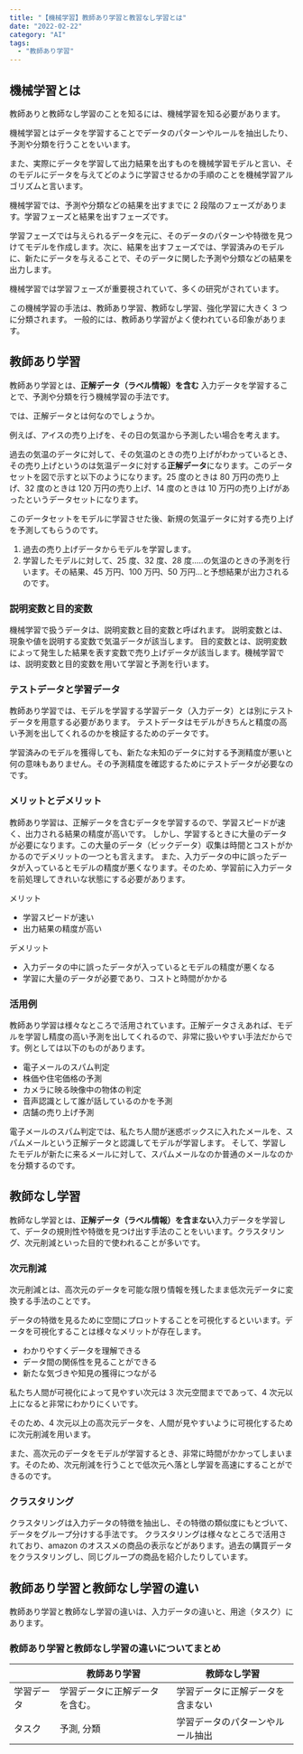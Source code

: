 ```yaml
---
title: "【機械学習】教師あり学習と教習なし学習とは"
date: "2022-02-22"
category: "AI"
tags:
  - "教師あり学習"
---
```


## 機械学習とは

教師ありと教師なし学習のことを知るには、機械学習を知る必要があります。

機械学習とはデータを学習することでデータのパターンやルールを抽出したり、予測や分類を行うことをいいます。

また、実際にデータを学習して出力結果を出すものを機械学習モデルと言い、そのモデルにデータを与えてどのように学習させるかの手順のことを機械学習アルゴリズムと言います。

機械学習では、予測や分類などの結果を出すまでに 2 段階のフェーズがあります。学習フェーズと結果を出すフェーズです。

学習フェーズでは与えられるデータを元に、そのデータのパターンや特徴を見つけてモデルを作成します。次に、結果を出すフェーズでは、学習済みのモデルに、新たにデータを与えることで、そのデータに関した予測や分類などの結果を出力します。

機械学習では学習フェーズが重要視されていて、多くの研究がされています。

この機械学習の手法は、教師あり学習、教師なし学習、強化学習に大きく 3 つに分類されます。
一般的には、教師あり学習がよく使われている印象があります。

## 教師あり学習

教師あり学習とは、**正解データ（ラベル情報）を含む** 入力データを学習することで、予測や分類を行う機械学習の手法です。

では、正解データとは何なのでしょうか。

例えば、アイスの売り上げを、その日の気温から予測したい場合を考えます。

過去の気温のデータに対して、その気温のときの売り上げがわかっているとき、その売り上げというのは気温データに対する**正解データ**になります。このデータセットを図で示すと以下のようになります。25 度のときは 80 万円の売り上げ、32 度のときは 120 万円の売り上げ、14 度のときは 10 万円の売り上げがあったというデータセットになります。

このデータセットをモデルに学習させた後、新規の気温データに対する売り上げを予測してもらうのです。

1. 過去の売り上げデータからモデルを学習します。
2. 学習したモデルに対して、25 度、32 度、28 度.....の気温のときの予測を行います。その結果、45 万円、100 万円、50 万円...と予想結果が出力されるのです。

<ArticleImageGifMovie
  path="/posts/machineLearning/ml4-1.jpg"
  alt="データ概要"
/>

### 説明変数と目的変数

機械学習で扱うデータは、説明変数と目的変数と呼ばれます。
説明変数とは、現象や値を説明する変数で気温データが該当します。
目的変数とは、説明変数によって発生した結果を表す変数で売り上げデータが該当します。機械学習では、説明変数と目的変数を用いて学習と予測を行います。

### テストデータと学習データ

教師あり学習では、モデルを学習する学習データ（入力データ）とは別にテストデータを用意する必要があります。
テストデータはモデルがきちんと精度の高い予測を出してくれるのかを検証するためのデータです。

学習済みのモデルを獲得しても、新たな未知のデータに対する予測精度が悪いと何の意味もありません。その予測精度を確認するためにテストデータが必要なのです。

### メリットとデメリット

教師あり学習は、正解データを含むデータを学習するので、学習スピードが速く、出力される結果の精度が高いです。
しかし、学習するときに大量のデータが必要になります。この大量のデータ（ビックデータ）収集は時間とコストがかかるのでデメリットの一つとも言えます。
また、入力データの中に誤ったデータが入っているとモデルの精度が悪くなります。そのため、学習前に入力データを前処理してきれいな状態にする必要があります。

メリット

- 学習スピードが速い
- 出力結果の精度が高い

デメリット

- 入力データの中に誤ったデータが入っているとモデルの精度が悪くなる
- 学習に大量のデータが必要であり、コストと時間がかかる

### 活用例

教師あり学習は様々なところで活用されています。正解データさえあれば、モデルを学習し精度の高い予測を出してくれるので、非常に扱いやすい手法だからです。例としては以下のものがあります。

- 電子メールのスパム判定
- 株価や住宅価格の予測
- カメラに映る映像中の物体の判定
- 音声認識として誰が話しているのかを予測
- 店舗の売り上げ予測

電子メールのスパム判定では、私たち人間が迷惑ボックスに入れたメールを、スパムメールという正解データと認識してモデルが学習します。
そして、学習したモデルが新たに来るメールに対して、スパムメールなのか普通のメールなのかを分類するのです。

## 教師なし学習

教師なし学習とは、**正解データ（ラベル情報）を含まない**入力データを学習して、データの規則性や特徴を見つけ出す手法のことをいいます。クラスタリング、次元削減といった目的で使われることが多いです。

### 次元削減

次元削減とは、高次元のデータを可能な限り情報を残したまま低次元データに変換する手法のことです。

データの特徴を見るために空間にプロットすることを可視化するといいます。データを可視化することは様々なメリットが存在します。

- わかりやすくデータを理解できる
- データ間の関係性を見ることができる
- 新たな気づきや知見の獲得につながる

私たち人間が可視化によって見やすい次元は 3 次元空間までであって、4 次元以上になると非常にわかりにくいです。

そのため、4 次元以上の高次元データを、人間が見やすいように可視化するために次元削減を用います。

また、高次元のデータをモデルが学習するとき、非常に時間がかかってしまいます。そのため、次元削減を行うことで低次元へ落とし学習を高速にすることができるのです。

<ArticleImageGifMovie
  path="/posts/machineLearning/ml4-2.jpg"
  alt="次元削減概要"
/>

### クラスタリング

クラスタリングは入力データの特徴を抽出し、その特徴の類似度にもとづいて、データをグループ分けする手法です。
クラスタリングは様々なところで活用されており、amazon のオススメの商品の表示などがあります。過去の購買データをクラスタリングし、同じグループの商品を紹介したりしています。

<ArticleImageGifMovie
  path="/posts/machineLearning/ml4-3.jpg"
  alt="クラスタリング概要"
/>

## 教師あり学習と教師なし学習の違い

教師あり学習と教師なし学習の違いは、入力データの違いと、用途（タスク）にあります。

### 教師あり学習と教師なし学習の違いについてまとめ

|            | 教師あり学習                   | 教師なし学習                     |
| ---------- | ------------------------------ | -------------------------------- |
| 学習データ | 学習データに正解データを含む。 | 学習データに正解データを含まない |
| タスク     | 予測, 分類                     | 学習データのパターンやルール抽出 |
